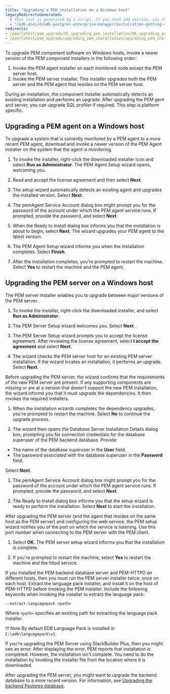 ```yaml
---
title: "Upgrading a PEM installation on a Windows host"
legacyRedirectsGenerated:
  # This list is generated by a script. If you need add entries, use the `legacyRedirects` key.
  - "/edb-docs/d/edb-postgres-enterprise-manager/installation-getting-started/upgrade-migration-guide/8.0/upgrading_pem_installation_windows.html"
redirects:
- /pem/latest/pem_upgrade/01_upgrading_pem_installation/06_upgrading_pem_installation_windows/
- /pem/latest/pem_upgrade/upgrading_pem_installation/upgrading_pem_installation_windows/
---
```


To upgrade PEM component software on Windows hosts, invoke a newer version of the PEM component installers in the following order:

1.  Invoke the PEM agent installer on each monitored node except the PEM server host.
2.  Invoke the PEM server installer. This installer upgrades both the PEM server and the PEM agent that resides on the PEM server host.

During an installation, the component installer automatically detects an existing installation and performs an upgrade. After upgrading the PEM gent and server, you can upgrade SQL profiler if required. This step is platform specific.

## Upgrading a PEM agent on a Windows host

To upgrade a system that is currently monitored by a PEM agent to a more recent PEM agent, download and invoke a newer version of the PEM Agent installer on the system that the agent is monitoring.

1.  To invoke the installer, right-click the downloaded installer icon and select **Run as Administrator**. The PEM Agent Setup wizard opens, welcoming you.

1.  Read and accept the license agreement and then select **Next**.

1.  The setup wizard automatically detects an existing agent and upgrades the installed version. Select **Next**.

1.  The pemAgent Service Account dialog box might prompt you for the password of the account under which the PEM agent service runs. If prompted, provide the password, and select **Next**.

1.  When the Ready to Install dialog box informs you that the installation is about to begin, select **Next**. The wizard upgrades your PEM agent to the latest version.

1.  The PEM Agent Setup wizard informs you when the installation completes. Select **Finish**.

1.  After the installation completes, you're prompted to restart the machine. Select **Yes** to restart the machine and the PEM agent.

## Upgrading the PEM server on a Windows host

The PEM server installer enables you to upgrade between major versions of the PEM server.

1.  To invoke the installer, right-click the downloaded installer, and select **Run as Administrator**.

1.  The PEM Server Setup wizard welcomes you. Select **Next**.

1.  The PEM Server Setup wizard prompts you to accept the license agreement. After reviewing the license agreement, select **I accept the agreement** and select **Next**.

1.  The wizard checks the PEM server host for an existing PEM server installation. If the wizard locates an installation, it performs an upgrade. Select **Next**.

  Before upgrading the PEM server, the wizard confirms that the requirements of the new PEM server are present. If any supporting components are missing or are at a version that doesn't support the new PEM installation, the wizard informs you that it must upgrade the dependencies. It then invokes the required installers.

1.  When the installation wizards completes the dependency upgrades, you're prompted to restart the machine. Select **No** to continue the upgrade process.

1.  The wizard then opens the Database Server Installation Details dialog box, prompting you for connection credentials for the database superuser of the PEM backend database. Provide:

  -   The name of the database superuser in the **User** field.
  -   The password associated with the database superuser in the **Password** field.

  Select **Next**.

1.  The pemAgent Service Account dialog box might prompt you for the password of the account under which the PEM agent service runs. If prompted, provide the password, and select **Next**.

1.  The Ready to Install dialog box informs you that the setup wizard is ready to perform the installation. Select **Next** to start the installation.

  After upgrading the PEM server (and the agent that resides on the same host as the PEM server) and configuring the web service, the PEM setup wizard notifies you of the port on which the service is listening. Use this port number when connecting to the PEM server with the PEM client.

1.  Select **OK**. The PEM server setup wizard informs you that the installation is complete.

1.  If you're prompted to restart the machine, select **Yes** to restart the machine and the httpd service.

If you installed the PEM backend database server and PEM-HTTPD on different hosts, then you must run the PEM server installer twice: once on each host. Extract the language pack installer, and install it on the host of PEM-HTTPD before invoking the PEM installer. Include the following keywords when invoking the installer to extract the language pack:

`--extract-languagepack <path>`

Where `<path>` specifies an existing path for extracting the language pack installer.

!!! Note
    By default EDB Language Pack is installed in `C:\edb\languagepack\v1`.

If you're upgrading the PEM Server using StackBuilder Plus, then you might see an error. After displaying the error, PEM reports that installation is completed. However, the installation isn't complete. You need to do the installation by invoking the installer file from the location where it is downloaded.

After upgrading the PEM server, you might want to upgrade the backend database to a more recent version. For information, see [Upgrading the backend Postgres database](../upgrading_backend_database/).
